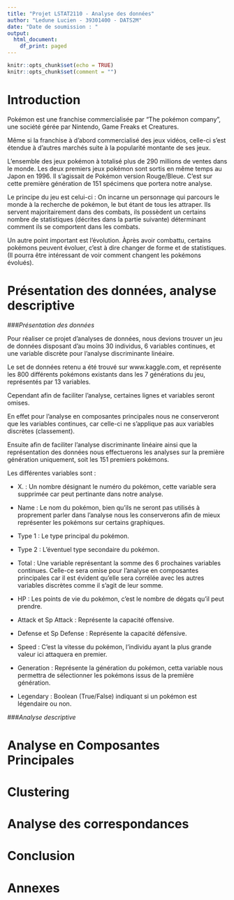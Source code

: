 ```yaml
---
title: "Projet LSTAT2110 - Analyse des données"
author: "Ledune Lucien - 39301400 - DATS2M"
date: "Date de soumission : "
output:
  html_document:
    df_print: paged
---
```


<!-- En haut, compléter/supprimer selon besoin. -->
<!-- Voir les consignes pour le projet. -->

```r
knitr::opts_chunk$set(echo = TRUE)
knitr::opts_chunk$set(comment = "")
```

# **Introduction**

Pokémon est une franchise commercialisée par "The pokémon company", une société gérée par Nintendo, Game Freaks et Creatures.  

Même si la franchise à d'abord commercialisé des jeux vidéos, celle-ci s'est étendue à d'autres marchés suite à la popularité montante de ses jeux.  

L'ensemble des jeux pokémon à totalisé plus de 290 millions de ventes dans le monde. 
Les deux premiers jeux pokémon sont sortis en même temps au Japon en 1996. Il s'agissait de Pokémon version Rouge/Bleue. C'est sur cette première génération de 151 spécimens que portera notre analyse.  

Le principe du jeu est celui-ci : On incarne un personnage qui parcours le monde à la recherche de pokémon, le but étant de tous les attraper. Ils servent majoritairement dans des combats, ils possèdent un certains nombre de statistiques (décrites dans la partie suivante) déterminant comment ils se comportent dans les combats. 

Un autre point important est l'évolution. Àprès avoir combattu, certains pokémons peuvent évoluer, c'est à dire changer de forme et de statistiques. (Il pourra être intéressant de voir comment changent les pokémons évolués).

# **Présentation des données, analyse descriptive**

###*Présentation des données*

Pour réaliser ce projet d'analyses de données, nous devions trouver un jeu de données disposant d'au moins 30 individus, 6 variables continues, et une variable discrète pour l'analyse discriminante linéaire.   
  
Le set de données retenu a été trouvé sur www.kaggle.com, et représente les 800 différents pokémons existants dans les 7 générations du jeu, représentés par 13 variables.  

Cependant afin de faciliter l'analyse, certaines lignes et variables seront omises.  

En effet pour l'analyse en composantes principales nous ne conserveront que les variables continues, car celle-ci ne s'applique pas aux variables discrètes (classement).  

Ensuite afin de faciliter l'analyse discriminante linéaire ainsi que la représentation des données nous effectuerons les analyses sur la première génération uniquement, soit les 151 premiers pokémons.

Les différentes variables sont :  

* X. : Un nombre désignant le numéro du pokémon, cette variable sera supprimée car peut pertinante dans notre analyse.   
* Name : Le nom du pokémon, bien qu'ils ne seront pas utilisés à proprement parler dans l'analyse nous les conserverons afin de mieux représenter les pokémons sur certains graphiques. 

* Type 1 : Le type principal du pokémon. 

* Type 2 : L'éventuel type secondaire du pokémon. 

* Total : Une variable représentant la somme des 6 prochaines variables continues. Celle-ce sera omise pour l'analyse en composantes principales car il est évident qu'elle sera corrélée avec les autres variables discrètes comme il s'agit de leur somme. 

* HP : Les points de vie du pokémon, c'est le nombre de dégats qu'il peut prendre. 

* Attack et Sp Attack : Représente la capacité offensive.  

* Defense et Sp Defense : Représente la capacité défensive.

* Speed : C'est la vitesse du pokémon, l'individu ayant la plus grande valeur ici attaquera en premier. 

* Generation : Représente la génération du pokémon, cetta variable nous permettra de sélectionner les pokémons issus de la première génération. 

* Legendary : Boolean (True/False) indiquant si un pokémon est légendaire ou non.

###*Analyse descriptive*

# Analyse en Composantes Principales



# Clustering 



# Analyse des correspondances



# Conclusion



# Annexes